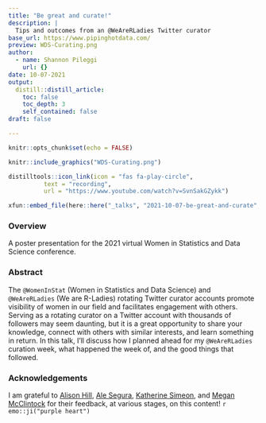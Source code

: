 ```yaml
---
title: "Be great and curate!"
description: |
  Tips and outcomes from an @WeAreRLadies Twitter curator
base_url: https://www.pipinghotdata.com/
preview: WDS-Curating.png
author:
  - name: Shannon Pileggi
    url: {}
date: 10-07-2021
output:
  distill::distill_article:
    toc: false
    toc_depth: 3
    self_contained: false
draft: false

---
```



```r
knitr::opts_chunk$set(echo = FALSE)
```

```r
knitr::include_graphics("WDS-Curating.png")
```



```r
distilltools::icon_link(icon = "fas fa-play-circle",
          text = "recording",
          url = "https://www.youtube.com/watch?v=SvnSakGZykk")

xfun::embed_file(here::here("_talks", "2021-10-07-be-great-and-curate", "WDS-Curating.pdf"), text = "Download the poster")
```

### Overview

A poster presentation for the 2021 virtual Women in Statistics and Data Science conference.

### Abstract

The `@WomenInStat` (Women in Statistics and Data Science) and `@WeAreRLadies` (We are R-Ladies) rotating Twitter curator accounts promote visibility of women in our field and facilitates engagement with others. Serving as a rotating curator on a Twitter account with thousands of followers may seem daunting, but it is a great opportunity to share your knowledge, connect with others with similar interests, and learn something in return. In this talk, I’ll discuss how I planned ahead for my `@WeAreRLadies` curation week, what happened the week of, and the good things that followed.

### Acknowledgements

I am grateful to [Alison Hill](https://twitter.com/apreshill){target="_blank"}, [Ale Segura](https://twitter.com/alehsegura13){target="_blank"}, [Katherine Simeon](https://twitter.com/katherinemsd){target="_blank"}, and [Megan McClintock](https://www.linkedin.com/in/megan-mcclintock/){target="_blank"} 
for their feedback, at various stages, on this content! `r emo::ji("purple heart")`
